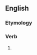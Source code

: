 ==English==

===Etymology===
{{suffix|en|knit|eth}}

===Verb===
{{head|en|verb form}}

# {{en-archaic third-person singular of|knit}}
